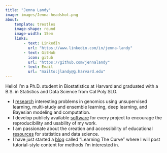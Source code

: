 ```yaml
---
title: "Jenna Landy"
image: images/Jenna-headshot.png
about:
    template: trestles
    image-shape: round
    image-width: 15em
    links:
        - text: LinkedIn
          url: "https://www.linkedin.com/in/jenna-landy"
        - text: GitHub
          icon: gitub
          url: "https://github.com/jennalandy"
        - text: Email
          url: "mailto:jlandy@g.harvard.edu"
---
```


Hello! I'm a Ph.D. student in Biostatistics at Harvard and graduated with a B.S. in Statistics and Data Science from Cal Poly SLO.

-   I [research](research.qmd) interesting problems in genomics using unsupervised learning, multi-study and ensemble learning, deep learning, and Bayesian modeling and computation.
-   I develop publicly available [software](software.qmd) for every project to encourage the reproducibility and usability of my work.
-   I am passionate about the creation and accessibility of educational [resources](resources.qmd) for statistics and data science.
-   I have just started a [blog](blog.qmd) called "Learning The Curve" where I will post tutorial-style content for methods I'm interested in.
